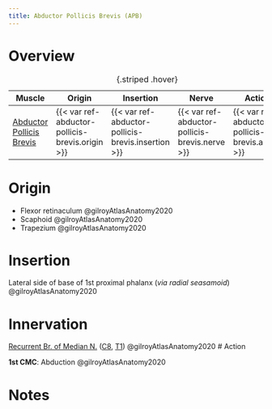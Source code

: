 ```yaml
---
title: Abductor Pollicis Brevis (APB)
---
```



# Overview

| Muscle  | Origin | Insertion | Nerve | Action |
|------|--------|-------|----------|--------|
| [Abductor Pollicis Brevis]({{< var ref-abductor-pollicis-brevis.path >}}) | {{< var ref-abductor-pollicis-brevis.origin >}} | {{< var ref-abductor-pollicis-brevis.insertion >}} | {{< var ref-abductor-pollicis-brevis.nerve >}} | {{< var ref-abductor-pollicis-brevis.action >}} |
: {.striped .hover}



# Origin

- Flexor retinaculum @gilroyAtlasAnatomy2020
- Scaphoid @gilroyAtlasAnatomy2020
- Trapezium @gilroyAtlasAnatomy2020



# Insertion

Lateral side of base of 1st proximal phalanx
(*via radial seasamoid*) @gilroyAtlasAnatomy2020



# Innervation
[Recurrent Br. of Median N.]({{< var ref-recurrent-branch-of-median-nerve.path >}}) ([C8]({{< var ref-nerve-root.c8 >}}), [T1]({{< var ref-nerve-root.t1 >}})) @gilroyAtlasAnatomy2020 
# Action

**1st CMC**: Abduction @gilroyAtlasAnatomy2020



# Notes